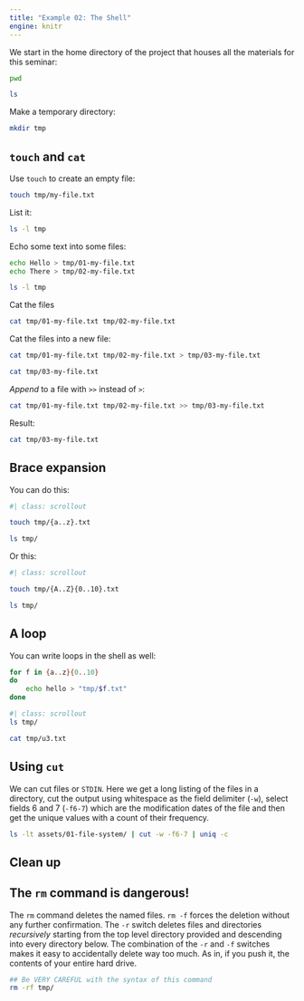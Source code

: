 ```yaml
---
title: "Example 02: The Shell"
engine: knitr
---
```



We start in the home directory of the project that houses all the materials for this seminar:

```zsh
pwd
```

```zsh
ls
```


Make a temporary directory:


```zsh
mkdir tmp
```

## `touch` and `cat`

Use `touch` to create an empty file:

```zsh
touch tmp/my-file.txt
```

List it:

```zsh
ls -l tmp
```

Echo some text into some files:

```zsh
echo Hello > tmp/01-my-file.txt
echo There > tmp/02-my-file.txt

ls -l tmp
```

Cat the files

```zsh
cat tmp/01-my-file.txt tmp/02-my-file.txt
```


Cat the files into a new file:

```zsh
cat tmp/01-my-file.txt tmp/02-my-file.txt > tmp/03-my-file.txt

cat tmp/03-my-file.txt
```

_Append_ to a file with `>>` instead of `>`:

```zsh
cat tmp/01-my-file.txt tmp/02-my-file.txt >> tmp/03-my-file.txt
```

Result:

```zsh
cat tmp/03-my-file.txt
```


## Brace expansion

You can do this:

```zsh
#| class: scrollout

touch tmp/{a..z}.txt

ls tmp/
```


Or this:

```zsh
#| class: scrollout

touch tmp/{A..Z}{0..10}.txt

ls tmp/
```

## A loop

You can write loops in the shell as well:

```zsh
for f in {a..z}{0..10}
do
    echo hello > "tmp/$f.txt"
done
```


```zsh
#| class: scrollout
ls tmp/
```

```zsh
cat tmp/u3.txt
```


## Using `cut`

We can cut files or `STDIN`. Here we get a long listing of the files in a directory, cut the output using whitespace as the field delimiter (`-w`), select fields 6 and 7 (`-f6-7`) which are the modification dates of the file and then get the unique values with a count of their frequency.

```zsh
ls -lt assets/01-file-system/ | cut -w -f6-7 | uniq -c
```


## Clean up

::: {.callout-important}

## The `rm` command is dangerous!

The `rm` command deletes the named files. `rm -f` forces the deletion without any further confirmation. The `-r` switch deletes files and directories _recursively_ starting from the top level directory provided and descending into every directory below. The combination of the `-r` and `-f` switches makes it easy to accidentally delete way too much. As in, if you push it, the contents of your entire hard drive.

:::

```zsh
## Be VERY CAREFUL with the syntax of this command
rm -rf tmp/
```

